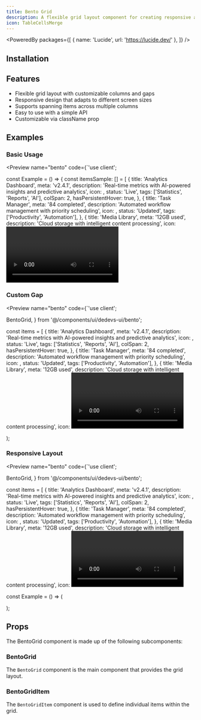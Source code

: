 ```yaml
---
title: Bento Grid
description: A flexible grid layout component for creating responsive and adaptive grid layouts.
icon: TableCellsMerge
---
```


<PoweredBy packages={[
  { name: 'Lucide', url: 'https://lucide.dev/' },
]} />

## Installation

<Installer packageName="bento" />

## Features

- Flexible grid layout with customizable columns and gaps
- Responsive design that adapts to different screen sizes
- Supports spanning items across multiple columns
- Easy to use with a simple API
- Customizable via className prop

## Examples

### Basic Usage

<Preview name="bento" code={`'use client';


const Example = () => {
const itemsSample: [] = [
  {
    title: 'Analytics Dashboard',
    meta: 'v2.4.1',
    description:
      'Real-time metrics with AI-powered insights and predictive analytics',
    icon: <TrendingUp className="w-4 h-4 text-blue-500" />,
    status: 'Live',
    tags: ['Statistics', 'Reports', 'AI'],
    colSpan: 2,
    hasPersistentHover: true,
  },
  {
    title: 'Task Manager',
    meta: '84 completed',
    description: 'Automated workflow management with priority scheduling',
    icon: <CheckCircle className="w-4 h-4 text-emerald-500" />,
    status: 'Updated',
    tags: ['Productivity', 'Automation'],
  },
  {
    title: 'Media Library',
    meta: '12GB used',
    description: 'Cloud storage with intelligent content processing',
    icon: <Video className="w-4 h-4 text-purple-500" />,
    tags: ['Storage', 'CDN'],
    colSpan: 2,
  },
  {
    title: 'Global Network',
    meta: '6 regions',
    description: 'Multi-region deployment with edge computing',
    icon: <Globe className="w-4 h-4 text-sky-500" />,
    status: 'Beta',
    tags: ['Infrastructure', 'Edge'],
  },
];
return (
  <BentoGrid items={itemsSample} className="bg-primary" />
);
}


### Custom Gap

<Preview name="bento" code={`'use client';

  BentoGrid,
} from '@/components/ui/dedevs-ui/bento';

const items = [
  {
    title: 'Analytics Dashboard',
    meta: 'v2.4.1',
    description:
      'Real-time metrics with AI-powered insights and predictive analytics',
    icon: <TrendingUp className="w-4 h-4 text-blue-500" />,
    status: 'Live',
    tags: ['Statistics', 'Reports', 'AI'],
    colSpan: 2,
    hasPersistentHover: true,
  },
  {
    title: 'Task Manager',
    meta: '84 completed',
    description: 'Automated workflow management with priority scheduling',
    icon: <CheckCircle className="w-4 h-4 text-emerald-500" />,
    status: 'Updated',
    tags: ['Productivity', 'Automation'],
  },
  {
    title: 'Media Library',
    meta: '12GB used',
    description: 'Cloud storage with intelligent content processing',
    icon: <Video className="w-4 h-4 text-purple-500" />,
    tags: ['Storage', 'CDN'],
    colSpan: 2,
  },
  {
    title: 'Global Network',
    meta: '6 regions',
    description: 'Multi-region deployment with edge computing',
    icon: <Globe className="w-4 h-4 text-sky-500" />,
    status: 'Beta',
    tags: ['Infrastructure', 'Edge'],
  },
];
const Example = () => (
  <div className="h-full items-center justify-center bg-primary">
    <BentoGrid items={items} gap={8} />
  </div>
);


### Responsive Layout

<Preview name="bento" code={`'use client';

  BentoGrid,
} from '@/components/ui/dedevs-ui/bento';

const items = [
  {
    title: 'Analytics Dashboard',
    meta: 'v2.4.1',
    description:
      'Real-time metrics with AI-powered insights and predictive analytics',
    icon: <TrendingUp className="w-4 h-4 text-blue-500" />,
    status: 'Live',
    tags: ['Statistics', 'Reports', 'AI'],
    colSpan: 2,
    hasPersistentHover: true,
  },
  {
    title: 'Task Manager',
    meta: '84 completed',
    description: 'Automated workflow management with priority scheduling',
    icon: <CheckCircle className="w-4 h-4 text-emerald-500" />,
    status: 'Updated',
    tags: ['Productivity', 'Automation'],
  },
  {
    title: 'Media Library',
    meta: '12GB used',
    description: 'Cloud storage with intelligent content processing',
    icon: <Video className="w-4 h-4 text-purple-500" />,
    tags: ['Storage', 'CDN'],
    colSpan: 2,
  },
  {
    title: 'Global Network',
    meta: '6 regions',
    description: 'Multi-region deployment with edge computing',
    icon: <Globe className="w-4 h-4 text-sky-500" />,
    status: 'Beta',
    tags: ['Infrastructure', 'Edge'],
  },
];

const Example = () => (
  <div className="h-full items-center justify-center bg-primary">
    <BentoGrid items={items} gap={4} />
  </div>
);


## Props

The BentoGrid component is made up of the following subcomponents:

### BentoGrid

The `BentoGrid` component is the main component that provides the grid layout.

<AutoTypeTable path="node_modules/@repo/bento/index.tsx" name="BentoGridProps" />

### BentoGridItem

The `BentoGridItem` component is used to define individual items within the grid.

<AutoTypeTable path="node_modules/@repo/bento/index.tsx" name="BentoGridItemProps" />
